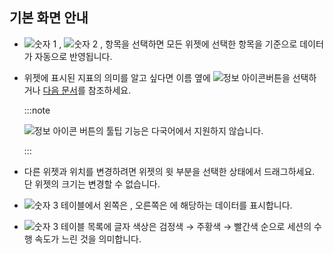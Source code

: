 ## 기본 화면 안내

<Xclude product="mssql"><ProdImg img='db-compare-count-trend.png' desc='카운트 추이' /></Xclude>

<InDoc product="mssql"><ImgLang img='db-compare-count-trend-mssql-v2.png' desc='카운트 추이' /></InDoc>

* ![숫자 1](/img/number-01.png) <Cmdname sid="TTL06202" className="uitext" />, ![숫자 2](/img/number-02.png) <Cmdname sid="TTL06203" className="uitext" />, <Cmdname sid="instance" className="uitext" /> 항목을 선택하면 모든 위젯에 선택한 항목을 기준으로 데이터가 자동으로 반영됩니다.

* 위젯에 표시된 지표의 의미를 알고 싶다면 이름 옆에 ![정보 아이콘](/img/ic-info-circle.svg)버튼을 선택하거나 [다음 문서](metrics-data-list)를 참조하세요.

  :::note

  ![정보 아이콘](/img/ic-info-circle.svg) 버튼의 툴팁 기능은 다국어에서 지원하지 않습니다.

  :::

* 다른 위젯과 위치를 변경하려면 위젯의 윗 부분을 선택한 상태에서 드래그하세요. 단 위젯의 크기는 변경할 수 없습니다.

* ![숫자 3](/img/number-03.png) <Cmdname sid="active_sessions" /> 테이블에서 왼쪽은 <Cmdname sid="TTL06202" className="uitext" />, 오른쪽은 <Cmdname sid="TTL06203" className="uitext" />에 해당하는 데이터를 표시합니다.

* ![숫자 3](/img/number-03.png) <Cmdname sid="active_sessions" /> 테이블 목록에 글자 색상은 검정색 → <span class='slow'>주황색</span> → <span class='vslow'>빨간색</span> 순으로 세션의 수행 속도가 느린 것을 의미합니다.
